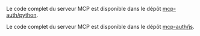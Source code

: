 
<Tabs groupId="sdk">
<TabItem value="python" label="Python">

Le code complet du serveur MCP est disponible dans le dépôt [mcp-auth/python](https://github.com/mcp-auth/python).

</TabItem>
<TabItem value="node" label="Node.js">

Le code complet du serveur MCP est disponible dans le dépôt [mcp-auth/js](https://github.com/mcp-auth/js).

</TabItem>
</Tabs>
